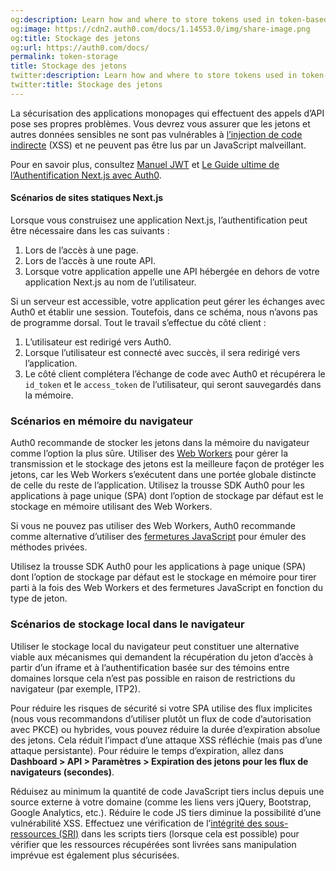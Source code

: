 ```yaml
---
og:description: Learn how and where to store tokens used in token-based authentication.
og:image: https://cdn2.auth0.com/docs/1.14553.0/img/share-image.png
og:title: Stockage des jetons
og:url: https://auth0.com/docs/
permalink: token-storage
title: Stockage des jetons
twitter:description: Learn how and where to store tokens used in token-based authentication.
twitter:title: Stockage des jetons
---
```


La sécurisation des applications monopages qui effectuent des appels d’API pose ses propres problèmes. Vous devrez vous assurer que les jetons et autres données sensibles ne sont pas vulnérables à [l’injection de code indirecte](https://www.owasp.org/index.php/Cross-site_Scripting_(XSS)) (XSS) et ne peuvent pas être lus par un JavaScript malveillant.

Pour en savoir plus, consultez [Manuel JWT](https://auth0.com/resources/ebooks/jwt-handbook) et [Le Guide ultime de l’Authentification Next.js avec Auth0](https://auth0.com/blog/ultimate-guide-nextjs-authentication-auth0/?utm_source=twitter&utm_medium=sc&utm_campaign=nextjs_authn_guide).

#### Scénarios de sites statiques Next.js

Lorsque vous construisez une application Next.js, l’authentification peut être nécessaire dans les cas suivants :

1. Lors de l’accès à une page.
2. Lors de l’accès à une route API.
3. Lorsque votre application appelle une API hébergée en dehors de votre application Next.js au nom de l’utilisateur.

Si un serveur est accessible, votre application peut gérer les échanges avec Auth0 et établir une session. Toutefois, dans ce schéma, nous n’avons pas de programme dorsal. Tout le travail s’effectue du côté client :

1. L’utilisateur est redirigé vers Auth0.
2. Lorsque l’utilisateur est connecté avec succès, il sera redirigé vers l’application.
3. Le côté client complétera l’échange de code avec Auth0 et récupérera le `id_token` et le `access_token` de l’utilisateur, qui seront sauvegardés dans la mémoire.





### Scénarios en mémoire du navigateur

Auth0 recommande de stocker les jetons dans la mémoire du navigateur comme l’option la plus sûre. Utiliser des [Web Workers](https://developer.mozilla.org/en-US/docs/Web/API/Web_Workers_API) pour gérer la transmission et le stockage des jetons est la meilleure façon de protéger les jetons, car les Web Workers s’exécutent dans une portée globale distincte de celle du reste de l’application. Utilisez la trousse SDK Auth0 pour les applications à page unique (SPA) dont l’option de stockage par défaut est le stockage en mémoire utilisant des Web Workers.

Si vous ne pouvez pas utiliser des Web Workers, Auth0 recommande comme alternative d’utiliser des [fermetures JavaScript](https://developer.mozilla.org/en-US/docs/Web/JavaScript/Closures#Emulating_private_methods_with_closures) pour émuler des méthodes privées.

Utilisez la trousse SDK Auth0 pour les applications à page unique (SPA) dont l’option de stockage par défaut est le stockage en mémoire pour tirer parti à la fois des Web Workers et des fermetures JavaScript en fonction du type de jeton.



### Scénarios de stockage local dans le navigateur

Utiliser le stockage local du navigateur peut constituer une alternative viable aux mécanismes qui demandent la récupération du jeton d’accès à partir d’un iframe et à l’authentification basée sur des témoins entre domaines lorsque cela n’est pas possible en raison de restrictions du navigateur (par exemple, ITP2).



Pour réduire les risques de sécurité si votre SPA utilise des flux implicites (nous vous recommandons d’utiliser plutôt un flux de code d’autorisation avec PKCE) ou hybrides, vous pouvez réduire la durée d’expiration absolue des jetons. Cela réduit l’impact d’une attaque XSS réfléchie (mais pas d’une attaque persistante). Pour réduire le temps d’expiration, allez dans **Dashboard > API > Paramètres > Expiration des jetons pour les flux de navigateurs (secondes)**.

Réduisez au minimum la quantité de code JavaScript tiers inclus depuis une source externe à votre domaine (comme les liens vers jQuery, Bootstrap, Google Analytics, etc.). Réduire le code JS tiers diminue la possibilité d’une vulnérabilité XSS. Effectuez une vérification de l’[intégrité des sous-ressources (SRI)](https://developer.mozilla.org/en-US/docs/Web/Security/Subresource_Integrity) dans les scripts tiers (lorsque cela est possible) pour vérifier que les ressources récupérées sont livrées sans manipulation imprévue est également plus sécurisées.
